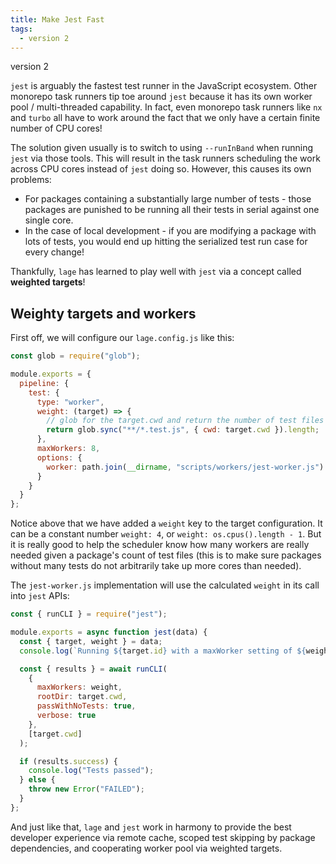 ```yaml
---
title: Make Jest Fast
tags:
  - version 2
---
```



<Badge>version 2</Badge>

`jest` is arguably the fastest test runner in the JavaScript ecosystem. Other monorepo task runners tip toe around `jest` because it has its own worker pool / multi-threaded capability. In fact, even monorepo task runners like `nx` and `turbo` all have to work around the fact that we only have a certain finite number of CPU cores!

The solution given usually is to switch to using `--runInBand` when running `jest` via those tools. This will result in the task runners scheduling the work across CPU cores instead of `jest` doing so. However, this causes its own problems:

- For packages containing a substantially large number of tests - those packages are punished to be running all their tests in serial against one single core.
- In the case of local development - if you are modifying a package with lots of tests, you would end up hitting the serialized test run case for every change!

Thankfully, `lage` has learned to play well with `jest` via a concept called **weighted targets**!

## Weighty targets and workers

First off, we will configure our `lage.config.js` like this:

```js title="/lage.config.js"
const glob = require("glob");

module.exports = {
  pipeline: {
    test: {
      type: "worker",
      weight: (target) => {
        // glob for the target.cwd and return the number of test files
        return glob.sync("**/*.test.js", { cwd: target.cwd }).length;
      },
      maxWorkers: 8,
      options: {
        worker: path.join(__dirname, "scripts/workers/jest-worker.js")
      }
    }
  }
};
```

Notice above that we have added a `weight` key to the target configuration. It can be a constant number `weight: 4`, or `weight: os.cpus().length - 1`. But it is really good to help the scheduler know how many workers are really needed given a package's count of test files (this is to make sure packages without many tests do not arbitrarily take up more cores than needed).

The `jest-worker.js` implementation will use the calculated `weight` in its call into `jest` APIs:

```js title="/scripts/workers/jest-worker.js"
const { runCLI } = require("jest");

module.exports = async function jest(data) {
  const { target, weight } = data;
  console.log(`Running ${target.id} with a maxWorker setting of ${weight}`);

  const { results } = await runCLI(
    {
      maxWorkers: weight,
      rootDir: target.cwd,
      passWithNoTests: true,
      verbose: true
    },
    [target.cwd]
  );

  if (results.success) {
    console.log("Tests passed");
  } else {
    throw new Error("FAILED");
  }
};
```

And just like that, `lage` and `jest` work in harmony to provide the best developer experience via remote cache, scoped test skipping by package dependencies, and cooperating worker pool via weighted targets.
